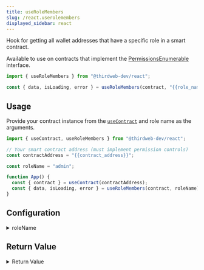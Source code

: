 ```yaml
---
title: useRoleMembers
slug: /react.userolemembers
displayed_sidebar: react
---
```


Hook for getting all wallet addresses that have a specific role in a smart contract.

Available to use on contracts that implement the [PermissionsEnumerable](/solidity/extensions/permissions) interface.

```jsx
import { useRoleMembers } from "@thirdweb-dev/react";

const { data, isLoading, error } = useRoleMembers(contract, "{{role_name}}");
```

## Usage

Provide your contract instance from the [`useContract`](react/hooks/usecontract) and role name as the arguments.

```jsx
import { useContract, useRoleMembers } from "@thirdweb-dev/react";

// Your smart contract address (must implement permission controls)
const contractAddress = "{{contract_address}}";

const roleName = "admin";

function App() {
  const { contract } = useContract(contractAddress);
  const { data, isLoading, error } = useRoleMembers(contract, roleName);
}
```

## Configuration

<details>
  <summary>roleName</summary>
  <div>

### roleName

The name of the role to get the members of. Can be any custom role, or a built-in role, such as `admin`, `transfer`, `minter`, `pauser`, `lister`, `asset`, `unwrap`, or `factory`.

```jsx
import { useContract, useRoleMembers } from "@thirdweb-dev/react";

// Your smart contract address (must implement permission controls)
const contractAddress = "{{contract_address}}";

// highlight-next-line
const roleName = "admin";

function App() {
  const { contract } = useContract(contractAddress);
  const { data, isLoading, error } = useRoleMembers(
    contract,
    // highlight-next-line
    roleName,
  );
}
```

</div>
</details>

## Return Value

<details>
  <summary>Return Value</summary>
  <div>

The hook's `data` property, once loaded, is an array of wallet addresses that have the specified role.

```ts
string[] | undefined
```

</div>
</details>
